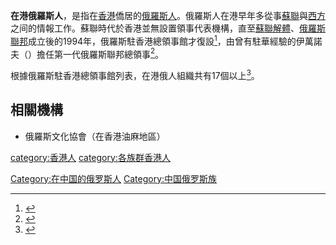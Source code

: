 '''在港俄羅斯人'''，是指在[[香港|香港]]僑居的[[俄羅斯人|俄羅斯人]]。俄羅斯人在港早年多從事[[蘇聯|蘇聯]]與[[西方|西方]]之间的情報工作。蘇聯時代於香港並無設置領事代表機構，直至[[蘇聯解體|蘇聯解體]]、[[俄羅斯聯邦|俄羅斯聯邦]]成立後的1994年，俄羅斯駐香港總領事館才復設<ref>{{Cite web |title=General Information |url=http://russia.com.hk/en/organizations |publisher=Consulate General of the Russian Federation in the Hong Kong SAR and Macao SAR, PRC |archiveurl=https://web.archive.org/web/20170630032420/http://russia.com.hk/en/organizations |archivedate=2017-06-30 |access-date=2021-12-10 }}</ref>，由曾有駐華經驗的伊萬諾夫（{{lang|ru|Кирилл Константинович Иванов}}）擔任第一代俄羅斯聯邦總領事<ref>{{Cite news |title=伊萬諾夫將任俄駐港領事 |publisher=[[聯合報|聯合報]] |author=鄧美玲 |date=1994-07-06 |page=10}}</ref>。

根據俄羅斯駐香港總領事館列表，在港俄人組織共有17個以上<ref>{{Cite web |title=The list of Russian organizations in Hong Kong |url=http://russia.com.hk/en/organizations |publisher=Consulate General of the Russian Federation in the Hong Kong SAR and Macao SAR, PRC |archiveurl=https://web.archive.org/web/20170630032420/http://russia.com.hk/en/organizations |archivedate=2017-06-30 |access-date=2021-12-10 }}</ref>。

== 相關機構 ==
* 俄羅斯文化協會（在香港油麻地區）

{{Hong Kongers}}
{{俄僑}}
{{香港人小作品}}

[[category:香港人|category:香港人]]
[[category:各族群香港人|category:各族群香港人]]
[[Category:在中国的俄罗斯人|Category:在中国的俄罗斯人]]
[[Category:中国俄罗斯族|Category:中国俄罗斯族]]